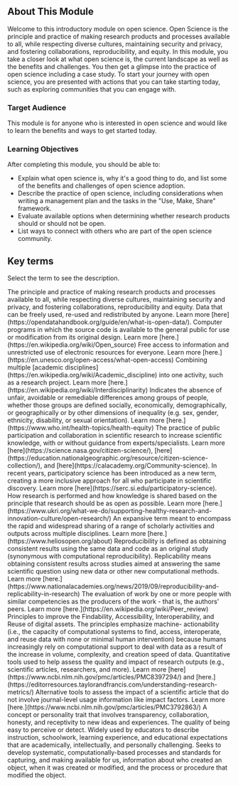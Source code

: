 
<Banner title='OS101 Module 1: The Ethos of Open Science' subTitle='Welcome to The Ethos of Open Science' bgImage='./images/banners/Module1.png' bgColor='#d31e60' opacity='0.4'/>

## About This Module

Welcome to this introductory module on open science. Open Science is the principle and practice of making research products and processes available to all, while respecting diverse cultures, maintaining security and privacy, and fostering collaborations, reproducibility, and equity. In this module, you take a closer look at what open science is, the current landscape as well as the benefits and challenges. You then get a glimpse into the practice of open science including a case study. To start your journey with open science, you are presented with actions that you can take starting today, such as exploring communities that you can engage with.

### Target Audience

This module is for anyone who is interested in open science and would like to learn the benefits and ways to get started today.

### Learning Objectives

After completing this module, you should be able to:

- Explain what open science is, why it's a good thing to do, and list some of the benefits and challenges of open science adoption.
- Describe the practice of open science, including considerations when writing a management plan and the tasks in the "Use, Make, Share" framework.
- Evaluate available options when determining whether research products should or should not be open.
- List ways to connect with others who are part of the open science community.

## Key terms

Select the term to see the description.

<Definitions>
  <Definition title='Open Science'>
    The principle and practice of making research products and processes available to all, while respecting diverse cultures, maintaining security and privacy, and fostering collaborations, reproducibility and equity.
  </Definition>
  <Definition title='Open Data'>
    Data that can be freely used, re-used and redistributed by anyone. Learn more [here](https://opendatahandbook.org/guide/en/what-is-open-data/).
  </Definition>
  <Definition title='Open Source'>
    Computer programs in which the source code is available to the general public for use or modification from its original design. Learn more [here.](https://en.wikipedia.org/wiki/Open_source)
  </Definition>
  <Definition title='Open Access'>
    Free access to information and unrestricted use of electronic resources for everyone. Learn more [here.](https://en.unesco.org/open-access/what-open-access)
  </Definition>
  <Definition title='Interdisciplinary'>
    Combining multiple [academic disciplines](https://en.wikipedia.org/wiki/Academic_discipline) into one activity, such as a research project. Learn more [here.](https://en.wikipedia.org/wiki/Interdisciplinarity)
  </Definition>
  <Definition title='Equitable'>
    Indicates the absence of unfair, avoidable or remediable differences among groups of people, whether those groups are defined socially, economically, demographically, or geographically or by other dimensions of inequality (e.g. sex, gender, ethnicity, disability, or sexual orientation). Learn more [here.](https://www.who.int/health-topics/health-equity)
  </Definition>
  <Definition title='Citizen Science or Community Science'>
    The practice of public participation and collaboration in scientific research to increase scientific knowledge, with or without  guidance from experts/specialists. Learn more [here](https://science.nasa.gov/citizen-science/), [here](https://education.nationalgeographic.org/resource/citizen-science-collection/), and [here](https://calacademy.org/Community-science). In recent years, participatory science has been introduced as a new term, creating a more inclusive approach for all who participate in scientific discovery. Learn more [here](https://serc.si.edu/participatory-science).
  </Definition>
  <Definition title='Open Research'>
    How research is performed and how knowledge is shared based on the principle that research should be as open as possible. Learn more [here.](https://www.ukri.org/what-we-do/supporting-healthy-research-and-innovation-culture/open-research/)
  </Definition>
  <Definition title='Open Scholarship'>
    An expansive term meant to encompass the rapid and widespread sharing of a range of scholarly activities and outputs across multiple disciplines. Learn more [here.](https://www.heliosopen.org/about)
  </Definition>
  <Definition title='Reproducibility and Replicability'>
    Reproducibility is defined as obtaining consistent results using the same data and code as an original study (synonymous with computational reproducibility). Replicability means obtaining consistent results across studies aimed at answering the same scientific question using new data or other new computational methods. Learn more [here.](https://www.nationalacademies.org/news/2019/09/reproducibility-and-replicability-in-research)
  </Definition>
  <Definition title='Peer Review'>
    The evaluation of work by one or more people with similar competencies as the producers of the work - that is, the authors' peers. Learn more [here.](https://en.wikipedia.org/wiki/Peer_review)
  </Definition>
  <Definition title='FAIR principles'>
    Principles to improve the Findability, Accessibility, Interoperability, and Reuse of digital assets. The principles emphasize machine- actionability (i.e., the capacity of computational systems to find, access, interoperate, and reuse data with none or minimal human intervention) because humans increasingly rely on computational support to deal with data as a result of the increase in volume, complexity, and creation speed of data.
  </Definition>
  <Definition title='Metrics (in context of scientific merit)'>
    Quantitative tools used to help assess the quality and impact of research outputs (e.g., scientific articles, researchers, and more). Learn more [here](https://www.ncbi.nlm.nih.gov/pmc/articles/PMC8397294/) and [here.](https://editorresources.taylorandfrancis.com/understanding-research-metrics/)
  </Definition>
  <Definition title='Altmetrics'>
    Alternative tools to assess the impact of a scientific article that do not involve journal-level usage information like impact factors. Learn more [here.](https://www.ncbi.nlm.nih.gov/pmc/articles/PMC3792863/)
  </Definition>
  <Definition title='Openness'>
    A concept or personality trait that involves transparency, collaboration, honesty, and receptivity to new ideas and experiences.
  </Definition>
  <Definition title='Transparency'>
    The quality of being easy to perceive or detect.
  </Definition>
  <Definition title='Rigor'>
    Widely used by educators to describe instruction, schoolwork, learning experience, and educational expectations that are academically, intellectually, and personally challenging.
  </Definition>
  <Definition title='Computational Provenance'>
    Seeks to develop systematic, computationally-based processes and standards for capturing, and making available for us, information about who created an object, when it was created or modified, and the process or procedure that modified the object.
  </Definition>
</Definitions>